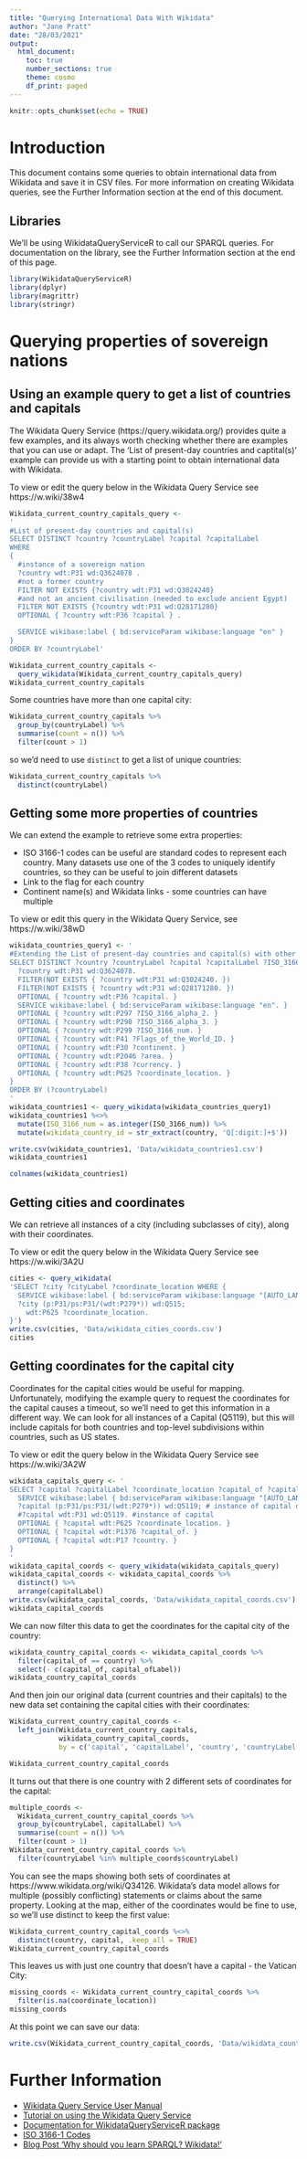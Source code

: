 ```yaml
---
title: "Querying International Data With Wikidata"
author: "Jane Pratt"
date: "28/03/2021"
output: 
  html_document:
    toc: true
    number_sections: true
    theme: cosmo
    df_print: paged
---
```


```r
knitr::opts_chunk$set(echo = TRUE)
```

# Introduction

This document contains some queries to obtain international data from Wikidata and save it in CSV files. For more information on creating Wikidata  queries, see the Further Information section at the end of this document.

## Libraries

We'll be using WikidataQueryServiceR to call our SPARQL queries. For documentation on the library, see the Further Information section at the end of this page.

```r
library(WikidataQueryServiceR)
library(dplyr)
library(magrittr)
library(stringr)
```

# Querying properties of sovereign nations

## Using an example query to get a list of countries and capitals

The Wikidata Query Service (https://query.wikidata.org/) provides quite a few examples, and its always worth checking whether there are examples that you can use or adapt. The 'List of present-day countries and captital(s)' example can provide us with a starting point to obtain international data with Wikidata.

To view or edit the query below in the Wikidata Query Service see https://w.wiki/38w4

```r
Wikidata_current_country_capitals_query <-
'
#List of present-day countries and capital(s)
SELECT DISTINCT ?country ?countryLabel ?capital ?capitalLabel
WHERE
{
  #instance of a sovereign nation
  ?country wdt:P31 wd:Q3624078 .
  #not a former country
  FILTER NOT EXISTS {?country wdt:P31 wd:Q3024240}
  #and not an ancient civilisation (needed to exclude ancient Egypt)
  FILTER NOT EXISTS {?country wdt:P31 wd:Q28171280}
  OPTIONAL { ?country wdt:P36 ?capital } .

  SERVICE wikibase:label { bd:serviceParam wikibase:language "en" }
}
ORDER BY ?countryLabel'

Wikidata_current_country_capitals <-
  query_wikidata(Wikidata_current_country_capitals_query)
Wikidata_current_country_capitals
```

Some countries have more than one capital city:

```r
Wikidata_current_country_capitals %>%
  group_by(countryLabel) %>%
  summarise(count = n()) %>%
  filter(count > 1) 
```

so we'd need to use `distinct` to get a list of unique countries:

```r
Wikidata_current_country_capitals %>% 
  distinct(countryLabel) 
```

## Getting some more properties of countries

We can extend the example to retrieve some extra properties:

- ISO 3166-1 codes can be useful are standard codes to represent each country. Many datasets use one of the 3 codes to uniquely identify countries, so they can be useful to join different datasets
- Link to the flag for each country
- Continent name(s) and Wikidata links - some countries can have multiple 

To view or edit this query in the Wikidata Query Service, see https://w.wiki/38wD

```r
wikidata_countries_query1 <- '
#Extending the List of present-day countries and capital(s) with other properties
SELECT DISTINCT ?country ?countryLabel ?capital ?capitalLabel ?ISO_3166_alpha_2 ?ISO_3166_alpha_3 ?ISO_3166_num ?Flags_of_the_World_ID ?continent ?continentLabel ?currency ?currencyLabel ?area ?coordinate_location WHERE {
  ?country wdt:P31 wd:Q3624078.
  FILTER(NOT EXISTS { ?country wdt:P31 wd:Q3024240. })
  FILTER(NOT EXISTS { ?country wdt:P31 wd:Q28171280. })
  OPTIONAL { ?country wdt:P36 ?capital. }
  SERVICE wikibase:label { bd:serviceParam wikibase:language "en". }
  OPTIONAL { ?country wdt:P297 ?ISO_3166_alpha_2. }
  OPTIONAL { ?country wdt:P298 ?ISO_3166_alpha_3. }
  OPTIONAL { ?country wdt:P299 ?ISO_3166_num. }
  OPTIONAL { ?country wdt:P41 ?Flags_of_the_World_ID. }
  OPTIONAL { ?country wdt:P30 ?continent. }
  OPTIONAL { ?country wdt:P2046 ?area. }
  OPTIONAL { ?country wdt:P38 ?currency. }
  OPTIONAL { ?country wdt:P625 ?coordinate_location. }
}
ORDER BY (?countryLabel)
'
wikidata_countries1 <- query_wikidata(wikidata_countries_query1)
wikidata_countries1 %<>%
  mutate(ISO_3166_num = as.integer(ISO_3166_num)) %>%
  mutate(wikidata_country_id = str_extract(country, 'Q[:digit:]+$'))

write.csv(wikidata_countries1, 'Data/wikidata_countries1.csv')
wikidata_countries1
```

```r
colnames(wikidata_countries1)
```

## Getting cities and coordinates

We can retrieve all instances of a city (including subclasses of city), along with their coordinates.

To view or edit the query below in the Wikidata Query Service see https://w.wiki/3A2U

```r
cities <- query_wikidata(
'SELECT ?city ?cityLabel ?coordinate_location WHERE {
  SERVICE wikibase:label { bd:serviceParam wikibase:language "[AUTO_LANGUAGE],en". }
  ?city (p:P31/ps:P31/(wdt:P279*)) wd:Q515;
    wdt:P625 ?coordinate_location.
}')
write.csv(cities, 'Data/wikidata_cities_coords.csv')
cities
```

## Getting coordinates for the capital city

Coordinates for the capital cities would be useful for mapping. Unfortunately, modifying the example query to request the coordinates for the capital causes a timeout, so we'll need to get this information in a different way. We can look for all instances of a Capital (Q5119), but this will include capitals for both countries and top-level subdivisions within countries, such as US states.

To view or edit the query below in the Wikidata Query Service see https://w.wiki/3A2W

```r
wikidata_capitals_query <- '
SELECT ?capital ?capitalLabel ?coordinate_location ?capital_of ?capital_ofLabel ?country ?countryLabel WHERE {
  SERVICE wikibase:label { bd:serviceParam wikibase:language "[AUTO_LANGUAGE],en". }
  ?capital (p:P31/ps:P31/(wdt:P279*)) wd:Q5119; # instance of capital or subclass of capital
  #?capital wdt:P31 wd:Q5119. #instance of capital
  OPTIONAL { ?capital wdt:P625 ?coordinate_location. }
  OPTIONAL { ?capital wdt:P1376 ?capital_of. }
  OPTIONAL { ?capital wdt:P17 ?country. }
}
'
wikidata_capital_coords <- query_wikidata(wikidata_capitals_query)
wikidata_capital_coords <- wikidata_capital_coords %>% 
  distinct() %>%
  arrange(capitalLabel)
write.csv(wikidata_capital_coords, 'Data/wikidata_capital_coords.csv')
wikidata_capital_coords
```

We can now filter this data to get the coordinates for the capital city of the country:

```r
wikidata_country_capital_coords <- wikidata_capital_coords %>%
  filter(capital_of == country) %>%
  select(- c(capital_of, capital_ofLabel))
wikidata_country_capital_coords
```

And then join our original data (current countries and their capitals) to the new data set containing the capital cities with their coordinates:

```r
Wikidata_current_country_capital_coords <- 
  left_join(Wikidata_current_country_capitals, 
            wikidata_country_capital_coords,
            by = c('capital', 'capitalLabel', 'country', 'countryLabel'))

Wikidata_current_country_capital_coords
```

It turns out that there is one country with 2 different sets of coordinates for the capital:

```r
multiple_coords <- 
  Wikidata_current_country_capital_coords %>%
  group_by(countryLabel, capitalLabel) %>%
  summarise(count = n()) %>%
  filter(count > 1) 
Wikidata_current_country_capital_coords %>% 
  filter(countryLabel %in% multiple_coords$countryLabel)
```

You can see the maps showing both sets of coordinates at https://www.wikidata.org/wiki/Q34126. Wikidata's data model allows for multiple (possibly conflicting) statements or claims about the same property. Looking at the map, either of the coordinates would be fine to use, so we'll use distinct to keep the first value:

```r
Wikidata_current_country_capital_coords %<>% 
  distinct(country, capital, .keep_all = TRUE)
Wikidata_current_country_capital_coords
```

This leaves us with just one country that doesn't have a capital - the Vatican City:

```r
missing_coords <- Wikidata_current_country_capital_coords %>%
  filter(is.na(coordinate_location))
missing_coords
```

At this point we can save our data:

```r
write.csv(Wikidata_current_country_capital_coords, 'Data/wikidata_country_capital_coords.csv')
```


# Further Information

- [Wikidata Query Service User Manual](https://www.mediawiki.org/wiki/Wikidata_Query_Service/User_Manual)
- [Tutorial on using the Wikidata Query Service](https://wdqs-tutorial.toolforge.org)
- [Documentation for WikidataQueryServiceR package](https://www.rdocumentation.org/packages/WikidataQueryServiceR/versions/1.0.0)
- [ISO 3166-1 Codes](https://en.wikipedia.org/wiki/ISO_3166-1)
- [Blog Post 'Why should you learn SPARQL? Wikidata!'](https://longair.net/blog/2017/11/29/sparql-wikidata)
